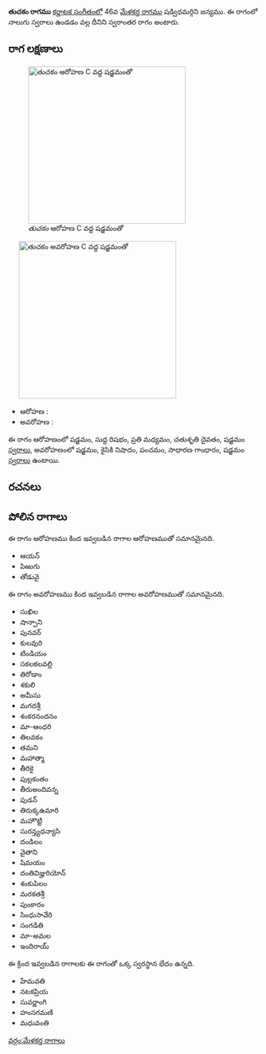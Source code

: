 {{Infobox ragam
	| name          	= తుచకం
	| synonym	    	= 
	| mela          	= 
	| chakra        	= 
	| janaka        	= 
	| type          	= స్వరాంతర
	| arohanam      	= {{svaraC|S|R1|M2|D2|S'}} 
	| avarohanam    	= {{svaraC|S'|N2|P|G2|S}}
	| jeeva         	=
	| chhaya        	=
	| nyasa         	=
	| vishesha      	= 
	| equivalent  		= 
}}
{{కర్ణాటక సంగీత రాగాలు}}
'''తుచకం రాగము''' [[కర్ణాటక సంగీతం]]లో 46వ [[మేళకర్త రాగము]]  షడ్విధమర్గిని జన్యము.  ఈ రాగంలో నాలుగు స్వరాలు ఉండడం వల్ల దీనిని స్వరాంతర రాగం అంటారు.


==రాగ లక్షణాలు==
[[Image:tucakam_ar_kb2wiki.png|thumb|right|316px|''తుచకం'' ఆరోహణ C వద్ద షడ్జమంతో]]
	[[Image:tucakam_av_kb2wiki.png|thumb|right|316px|''తుచకం'' అవరోహణ C వద్ద షడ్జమంతో]]

* ఆరోహణ : {{svaraC|S|R1|M2|D2|S'}} 
* అవరోహణ : {{svaraC|S'|N2|P|G2|S}}

ఈ రాగం ఆరోహణంలో షడ్జమం, సుద్ద  రిషభం, ప్రతి మధ్యమం, చతుశృతి దైవతం, షడ్జమం [[స్వరాలు]], అవరోహణంలో షడ్జమం, కైసికి నిషాదం, పంచమం, సాధారణ  గాంధారం, షడ్జమం [[స్వరాలు]] ఉంటాయి.

==రచనలు==



==పోలిన రాగాలు==
ఈ రాగం ఆరోహణము కింద ఇవ్వబడిన రాగాల ఆరోహణముతో సమానమైనది.
* ఆయన్
* పిఱుగు
* తోడువై

ఈ రాగం అవరోహణము కింద ఇవ్వబడిన రాగాల అవరోహణముతో సమానమైనది.
* సుఖిల
* షాన్పాని
* పునవర్
* కులవురి
* టిండియం
* సకలకలవల్లి
* తిరోడాం
* శకులి
* అమీసు
* మగదశ్రీ
* శంకరనందనం
* మా-ఆంధరి
* తిలవకం
* తమని
* మహాత్మా
* తీరికై
* పుల్లకంతం
* తీరుఅందివన్న
*  పుడన్
* తిరుక్కఉమారి
* మహొట్టి
* సురన్త్యధన్యాసి
* దండిలం
* వైతాని
* షిమయం
* దంతివిజ్హురియోన్
* శంకుపిలం
* మరకతశ్రీ
* పుంకారం
* సింధుసావేరి
* సంగడితి
* మా-అమల
* ఇందిరాయ్

ఈ క్రింద ఇవ్వబడిన రాగాలకు ఈ రాగంతో ఒక్క స్వరస్థాన భేదం ఉన్నది.
* హేమవతి
* నటకప్రియ
* సువర్ణాంగి
* హంసగమణి
* మధువంతి



[[వర్గం:మేళకర్త రాగాలు]]